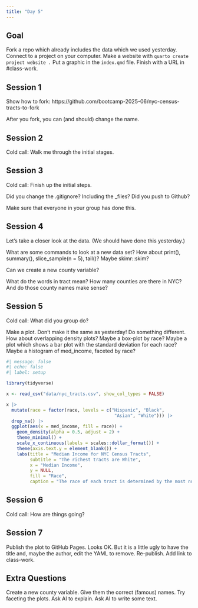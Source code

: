 ```yaml
---
title: "Day 5"
---
```


## Goal

Fork a repo which already includes the data which we used yesterday. Connect to a project on your computer. Make a website with `quarto create project website .` Put a graphic in the `index.qmd` file. Finish with a URL in #class-work.

## Session 1

Show how to fork: https://github.com/bootcamp-2025-06/nyc-census-tracts-to-fork

After you fork, you can (and should) change the name.

## Session 2

Cold call: Walk me through the initial stages.

## Session 3

Cold call: Finish up the initial steps.

Did you change the .gitignore? Including the _files? Did you push to Github? 

Make sure that everyone in your group has done this.

## Session 4

Let's take a closer look at the data. (We should have done this yesterday.)

What are some commands to look at a new data set? How about print(), summary(), slice_sample(n = 5), tail()? Maybe skimr::skim?

Can we create a new county variable? 

What do the words in tract mean? How many counties are there in NYC? And do those county names make sense?

## Session 5

Cold call: What did you group do?

Make a plot. Don't make it the same as yesterday! Do something different. How about overlapping density plots? Maybe a box-plot by race? Maybe a plot which shows a bar plot with the standard deviation for each race? Maybe a histogram of med_income, faceted by race? 

```r
#| message: false
#| echo: false
#| label: setup

library(tidyverse)

x <- read_csv("data/nyc_tracts.csv", show_col_types = FALSE)
```

```r
x |> 
  mutate(race = factor(race, levels = c("Hispanic", "Black", 
                                         "Asian", "White"))) |> 
  drop_na() |>                                        
  ggplot(aes(x = med_income, fill = race)) +
    geom_density(alpha = 0.5, adjust = 2) +
    theme_minimal() +
    scale_x_continuous(labels = scales::dollar_format()) +
    theme(axis.text.y = element_blank()) +
    labs(title = "Median Income for NYC Census Tracts",
         subtitle = "The richest tracts are White",
         x = "Median Income",
         y = NULL,
         fill = "Race",
         caption = "The race of each tract is determined by the most numerous racial group\n present in that tract. Data from the American Community Survey 2022.")
```

## Session 6

Cold call: How are things going?

## Session 7

Publish the plot to GitHub Pages. Looks OK. But it is a little ugly to have the title and, maybe the author, edit the YAML to remove. Re-publish. Add link to class-work.

## Extra Questions

Create a new county variable. Give them the correct (famous) names. Try faceting the plots. Ask AI to explain. Ask AI to write some text.


